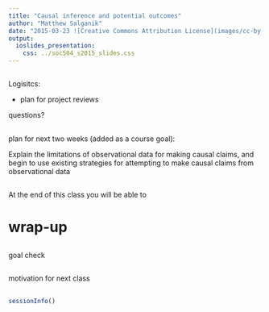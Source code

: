 ```yaml
---
title: "Causal inference and potential outcomes"
author: "Matthew Salganik"
date: "2015-03-23 ![Creative Commons Attribution License](images/cc-by.png)"
output: 
  ioslides_presentation:
    css: ../soc504_s2015_slides.css
---
```


##

Logisitcs:

- plan for project reviews

questions?

##

plan for next two weeks (added as a course goal):

Explain the limitations of observational data for making causal claims, and begin to use existing strategies for attempting to make causal claims from observational data


##

At the end of this class you will be able to



##


# wrap-up

##

goal check

## 

motivation for next class

##

```r
sessionInfo()
```
